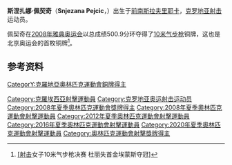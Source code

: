 {{MedalTableTop|Snježana Pejčić kolovoz 2008.jpeg|150px|Snježana Pejčić}}
{{MedalCountry | {{CRO}} }}
{{MedalSport|女子[[射擊運動|射擊]]}}
{{MedalCompetition|[[奧林匹克運動會|奧林匹克運動會]]}}
{{MedalBronze | [[2008年夏季奧林匹克運動會|2008年北京]] | [[2008年夏季奧林匹克運動會射擊比賽|10米氣步槍]]}}
{{MedalBottom}}

'''斯涅扎娜·佩契奇'''（'''Snjezana Pejcic'''，{{bd|1982年|7月13日||catIdx=Pejcic, Snjezana}}）出生于[[前南斯拉夫|前南斯拉夫]][[里耶卡|里耶卡]]，[[克罗地亚|克罗地亚]][[射击|射击]]运动员。

佩契奇在[[2008年夏季奥林匹克运动会|2008年雅典奥运会]]以总成绩500.9分环夺得了[[10米气步枪|10米气步枪]]铜牌，这也是北京奥运会的首枚铜牌<ref>[http://2008.titan24.com/08-08-09/99228.html [射击]女子10米气步枪决赛 杜丽失首金埃蒙斯夺冠]{{dead link|date=2017年12月 |bot=InternetArchiveBot |fix-attempted=yes }}</ref>。

== 参考资料 ==
{{reflist}}

{{DEFAULTSORT:Pejcic, Snjezana}}
[[Category:克羅埃西亞射擊運動員|Category:克羅埃西亞射擊運動員]]
[[Category:克罗地亚奥运射击运动员|Category:克罗地亚奥运射击运动员]]
[[CategorY:克羅地亞奧林匹克運動會銅牌得主|CategorY:克羅地亞奧林匹克運動會銅牌得主]]
[[Category:2008年夏季奧林匹克運動會獎牌得主|Category:2008年夏季奧林匹克運動會獎牌得主]]
[[Category:2008年夏季奧林匹克運動會射擊運動員|Category:2008年夏季奧林匹克運動會射擊運動員]]
[[Category:2012年夏季奧林匹克運動會射擊運動員|Category:2012年夏季奧林匹克運動會射擊運動員]]
[[Category:2016年夏季奧林匹克運動會射擊運動員|Category:2016年夏季奧林匹克運動會射擊運動員]]
[[Category:2020年夏季奧林匹克運動會射擊運動員|Category:2020年夏季奧林匹克運動會射擊運動員]]
[[Category:奧林匹克運動會射擊獎牌得主|Category:奧林匹克運動會射擊獎牌得主]]